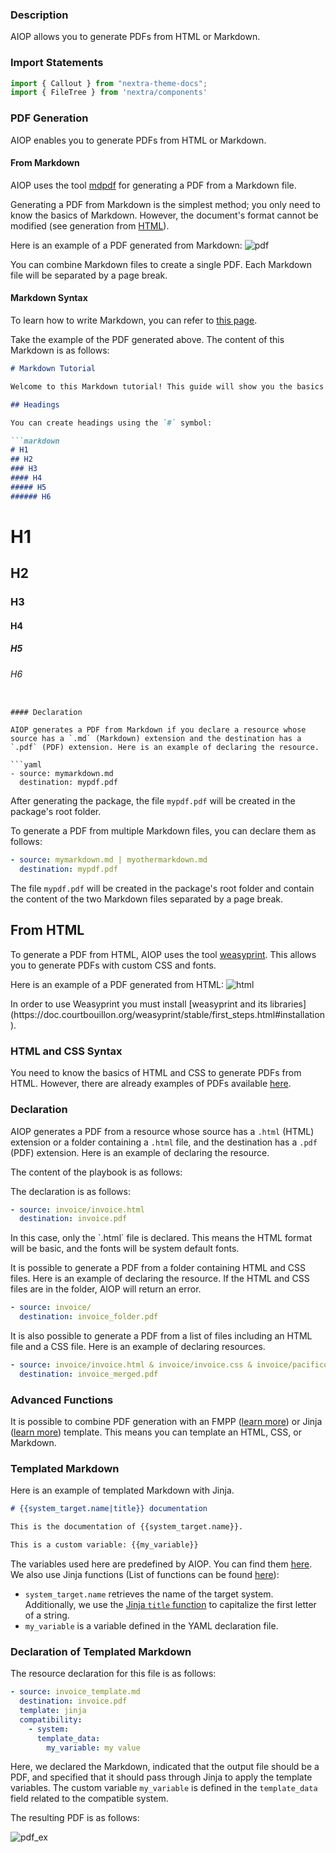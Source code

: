 ### Description

AIOP allows you to generate PDFs from HTML or Markdown.

### Import Statements

```javascript
import { Callout } from "nextra-theme-docs";
import { FileTree } from 'nextra/components'
```

### PDF Generation

AIOP enables you to generate PDFs from HTML or Markdown.

#### From Markdown

AIOP uses the tool [mdpdf](https://github.com/elliotblackburn/mdpdf/tree/master) for generating a PDF from a Markdown file.

Generating a PDF from Markdown is the simplest method; you only need to know the basics of Markdown. However, the document's format cannot be modified (see generation from [HTML](#from-html)).

Here is an example of a PDF generated from Markdown:
![pdf](./img/pdf.png)

You can combine Markdown files to create a single PDF. Each Markdown file will be separated by a page break.

#### Markdown Syntax

To learn how to write Markdown, you can refer to [this page](https://www.markdownguide.org/basic-syntax/).

Take the example of the PDF generated above. The content of this Markdown is as follows:

```markdown
# Markdown Tutorial

Welcome to this Markdown tutorial! This guide will show you the basics and some advanced features of Markdown.

## Headings

You can create headings using the `#` symbol:

```markdown
# H1
## H2
### H3
#### H4
##### H5
###### H6
```

# H1
## H2
### H3
#### H4
##### H5
###### H6
```

#### Declaration

AIOP generates a PDF from Markdown if you declare a resource whose source has a `.md` (Markdown) extension and the destination has a `.pdf` (PDF) extension. Here is an example of declaring the resource.

```yaml
- source: mymarkdown.md
  destination: mypdf.pdf
```

After generating the package, the file `mypdf.pdf` will be created in the package's root folder.

To generate a PDF from multiple Markdown files, you can declare them as follows:

```yaml
- source: mymarkdown.md | myothermarkdown.md
  destination: mypdf.pdf
```

The file `mypdf.pdf` will be created in the package's root folder and contain the content of the two Markdown files separated by a page break.

## From HTML

To generate a PDF from HTML, AIOP uses the tool [weasyprint](https://weasyprint.org/). This allows you to generate PDFs with custom CSS and fonts.

Here is an example of a PDF generated from HTML:
![html](./img/html.png)


<Callout type="info" emoji="ℹ️">
  In order to use Weasyprint you must install [weasyprint and its libraries](https://doc.courtbouillon.org/weasyprint/stable/first_steps.html#installation).
</Callout>

### HTML and CSS Syntax

You need to know the basics of HTML and CSS to generate PDFs from HTML. However, there are already examples of PDFs available [here](https://github.com/CourtBouillon/weasyprint-samples/).

### Declaration

AIOP generates a PDF from a resource whose source has a `.html` (HTML) extension or a folder containing a `.html` file, and the destination has a `.pdf` (PDF) extension. Here is an example of declaring the resource.

The content of the playbook is as follows:

<FileTree>
  <FileTree.Folder name="playbook" defaultOpen>
    <FileTree.Folder name=".git">
        <FileTree.File name="..." />
    </FileTree.Folder>
    <FileTree.File name=".aiop" />
    <FileTree.File name="invoice.aml" />
    <FileTree.Folder name="invoice" defaultOpen>
        <FileTree.File name="invoice.html" />
        <FileTree.File name="invoice.css" />
        <FileTree.File name="pacifico.ttf" />
        <FileTree.File name="sourcesanspro-bold.otf" />
        <FileTree.File name="sourcesanspro-regular.otf" />
    </FileTree.Folder>
  </FileTree.Folder>
</FileTree>

The declaration is as follows:

```yaml filename="invoice.aml"
- source: invoice/invoice.html
  destination: invoice.pdf
```

<Callout type="info" emoji="ℹ️">
  In this case, only the `.html` file is declared. This means the HTML format will be basic, and the fonts will be system default fonts.
</Callout>

It is possible to generate a PDF from a folder containing HTML and CSS files. Here is an example of declaring the resource. If the HTML and CSS files are in the folder, AIOP will return an error.

```yaml filename="invoice.aml"
- source: invoice/
  destination: invoice_folder.pdf
```

It is also possible to generate a PDF from a list of files including an HTML file and a CSS file. Here is an example of declaring resources.

```yaml filename="invoice.aml"
- source: invoice/invoice.html & invoice/invoice.css & invoice/pacifico.ttf & invoice/sourcesanspro-bold.otf & invoice/sourcesanspro-regular.otf
  destination: invoice_merged.pdf
```

### Advanced Functions

It is possible to combine PDF generation with an FMPP ([learn more](/docs/integrations/templating/fmpp)) or Jinja ([learn more](/docs/integrations/templating/jinja)) template. This means you can template an HTML, CSS, or Markdown.

### Templated Markdown

Here is an example of templated Markdown with Jinja.

```markdown filename="invoice_template.md"
# {{system_target.name|title}} documentation

This is the documentation of {{system_target.name}}.

This is a custom variable: {{my_variable}}
```

The variables used here are predefined by AIOP. You can find them [here](/docs/integrations/templating/predifined_variables). We also use Jinja functions (List of functions can be found [here](https://jinja.palletsprojects.com/en/3.1.x/templates)):

- `system_target.name` retrieves the name of the target system. Additionally, we use the [Jinja `title` function](https://jinja.palletsprojects.com/en/3.1.x/templates/#filters) to capitalize the first letter of a string.
- `my_variable` is a variable defined in the YAML declaration file.

### Declaration of Templated Markdown

The resource declaration for this file is as follows:

```yaml filename="invoice.aml"
- source: invoice_template.md
  destination: invoice.pdf
  template: jinja
  compatibility:
    - system:
      template_data:
        my_variable: my value
```

Here, we declared the Markdown, indicated that the output file should be a PDF, and specified that it should pass through Jinja to apply the template variables. The custom variable `my_variable` is defined in the `template_data` field related to the compatible system.

The resulting PDF is as follows:

![pdf_ex](./img/pdf_ex.png)
